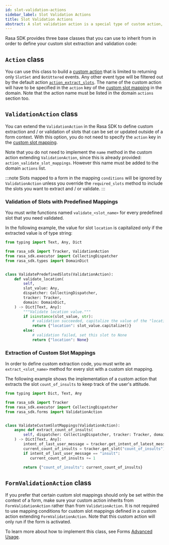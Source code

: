 ```yaml
---
id: slot-validation-actions
sidebar_label: Slot Validation Actions
title: Slot Validation Actions
abstract: A slot validation action is a special type of custom action, designed to handle custom extraction and/or validation of slot values. This can be used to validate slots with predefined mappings or extract slots with custom mappings.
---
```


Rasa SDK provides three base classes that you can use to inherit from in order to define your custom slot extraction and
validation code:

## `Action` class

You can use this class to build a [custom action](./custom-actions.mdx) that is limited to returning only
`SlotSet` and `BotUttered` events. Any other event type will be filtered out by the default action
[`action_extract_slots`](./default-actions.mdx#action_extract_slots).
The name of the custom action will have to be specified in the `action` key of the
[custom slot mapping](./domain.mdx#custom-slot-mappings) in the domain.
Note that the action name must be listed in the domain `actions` section too.

## `ValidationAction` class

You can extend the `ValidationAction` in the Rasa SDK to define custom extraction and / or validation of slots that
can be set or updated outside of a form context.
With this option, you do not need to specify the `action` key in the [custom slot mapping](./domain.mdx#custom-slot-mappings).

Note that you do not need to implement the `name` method in the custom action extending `ValidationAction`, since this
is already provided: `action_validate_slot_mappings`. However this name must be added to the domain `actions` list.

:::note
Slots mapped to a form in the mapping `conditions` will be ignored by `ValidationAction` unless you override
the `required_slots` method to include the slots you want to extract and / or validate.
:::

### Validation of Slots with Predefined Mappings

You must write functions named `validate_<slot_name>` for every predefined slot that you need validated.

In the following example, the value for slot `location` is capitalized only if the extracted value is of type string:

```python
from typing import Text, Any, Dict

from rasa_sdk import Tracker, ValidationAction
from rasa_sdk.executor import CollectingDispatcher
from rasa_sdk.types import DomainDict


class ValidatePredefinedSlots(ValidationAction):
    def validate_location(
        self,
        slot_value: Any,
        dispatcher: CollectingDispatcher,
        tracker: Tracker,
        domain: DomainDict,
    ) -> Dict[Text, Any]:
        """Validate location value."""
        if isinstance(slot_value, str):
            # validation succeeded, capitalize the value of the "location" slot
            return {"location": slot_value.capitalize()}
        else:
            # validation failed, set this slot to None
            return {"location": None}
```

### Extraction of Custom Slot Mappings

In order to define custom extraction code, you must write an `extract_<slot_name>` method for every slot with a
custom slot mapping.

The following example shows the implementation of a custom action that extracts the slot `count_of_insults` to keep
track of the user's attitude.

```python
from typing import Dict, Text, Any

from rasa_sdk import Tracker
from rasa_sdk.executor import CollectingDispatcher
from rasa_sdk.forms import ValidationAction


class ValidateCustomSlotMappings(ValidationAction):
    async def extract_count_of_insults(
        self, dispatcher: CollectingDispatcher, tracker: Tracker, domain: Dict
    ) -> Dict[Text, Any]:
        intent_of_last_user_message = tracker.get_intent_of_latest_message()
        current_count_of_insults = tracker.get_slot("count_of_insults")
        if intent_of_last_user_message == "insult":
           current_count_of_insults += 1

        return {"count_of_insults": current_count_of_insults}
```

## `FormValidationAction` class

If you prefer that certain custom slot mappings should only be set within the context of a form,
make sure your custom action inherits from `FormValidationAction` rather than from `ValidationAction`.
It is not required to use mapping conditions for custom slot mappings defined in a custom action extending
`FormValidationAction`.
Note that this custom action will only run if the form is activated.

To learn more about how to implement this class, see Forms [Advanced Usage](./forms.mdx#advanced-usage).
